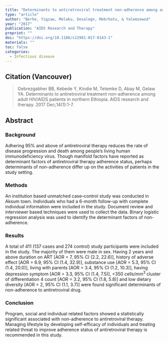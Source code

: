 ```yaml
---
title: "Determinants to antiretroviral treatment non-adherence among adult HIV/AIDS patients in northern Ethiopia."
type: "article"
author: "Berhe, Yigzaw, Melaku, Desalegn, Mebrhatu, & Yalemzewod"
year: "2017"
publication: "AIDS Research and Therapy"
preprint: ""
doi: "https://doi.org/10.1186/s12981-017-0143-1"
materials: ""
toc: false
categories:
  - Infectious disease
---
```


## Citation (Vancouver)

> Gebrezgabher BB, Kebede Y, Kindie M, Tetemke D, Abay M, Gelaw YA. Determinants to antiretroviral treatment non-adherence among adult HIV/AIDS patients in northern Ethiopia. AIDS research and therapy. 2017 Dec;14(1):1-7.

## Abstract

### Background

Adhering 95% and above of antiretroviral therapy reduces the rate of disease progression and death among people's living human immunodeficiency virus. Though manifold factors have reported as determinant factors of antiretroviral therapy adherence status, perhaps determinants of non-adherence differ up on the activities of patients in the study setting.

### Methods

An institution based unmatched case--control study was conducted in Aksum town. Individuals who had a 6-month follow-up with complete individual information were included in the study. Document review and interviewer based techniques were used to collect the data. Binary logistic regression analysis was used to identify the determinant factors of non-adherence.

### Results

A total of 411 (137 cases and 274 control) study participants were included in the study. The majority of them were male in sex. Having 2 years and above duration on ART \[AOR = 7, 95% CI (2.2, 22.6)\], history of adverse effect \[AOR = 6.9, 95% CI (1.4, 32.9)\], substance use \[AOR = 5.3, 95% CI (1.4, 20.0)\], living with parents \[AOR = 3.4, 95% CI (1.2, 10.3)\], having depression symptom \[AOR = 3.3, 95% CI (1.4, 7.5)\], \<350 cells/mm^3^ cluster of differentiation 4 count \[AOR = 3.2, 95% CI (1.8, 5.8)\] and low dietary diversity \[AOR = 2, 95% CI (1.1, 3.7)\] were found significant determinants of non-adherence to antiretroviral drug.

### Conclusion

Program, social and individual related factors showed a statistically significant associated with non-adherence to antiretroviral therapy. Managing lifestyle by developing self-efficacy of individuals and treating related threat to improve adherence status of antiretroviral therapy is recommended in this study.
